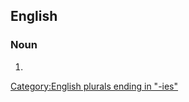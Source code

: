 ==English==

===Noun===
{{head|en|noun form}}

# {{plural of|en|capital city}}

[[Category:English plurals ending in "-ies"]]